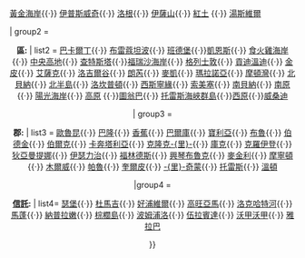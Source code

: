 {{Navbox
| name  = Local Government Areas of Queensland
| title = [[昆士蘭州]][[昆士蘭州地方政府區域|地方政府區域]]
| state = collapsed

| group1 = <center>'''市:'''
| list1  = [[布里斯本市政府|布里斯本]]{{·}} [[黃金海岸市|黃金海岸]]{{·}} [[伊普斯威奇市政府|伊普斯威奇]]{{·}} [[洛根市政府|洛根]]{{·}} [[伊薩山市|伊薩山]]{{·}} [[紅土市政府|紅土]] {{·}} [[湯斯維爾市|湯斯維爾]]

| group2 = <center>'''區:'''
| list2 = [[巴卡爾丁區|巴卡爾丁]]{{·}} [[布雷蔻坦波區|布雷蔻坦波]]{{·}} [[班德堡區|班德堡]]{{·}}[[凱恩斯區|凱恩斯]]{{·}} [[食火雞海岸區|食火雞海岸]]{{·}} [[中央高地區|中央高地]]{{·}} [[查特斯塔區|查特斯塔]]{{·}}[[福瑞沙海岸區|福瑞沙海岸]]{{·}} [[格列士敦區|格列士敦]]{{·}} [[貢迪溫迪區|貢迪溫迪]]{{·}} [[金皮區|金皮]]{{·}} [[艾薩克區|艾薩克]]{{·}} [[洛吉爾谷區政府|洛吉爾谷]]{{·}} [[朗芮區|朗芮]]{{·}} [[麥凱區|麥凱]]{{·}} [[瑪拉諾亞區|瑪拉諾亞]]{{·}} [[摩頓灣區政府|摩頓灣]]{{·}} [[北貝納區|北貝納]]{{·}} [[北半島地區|北半島]]{{·}} [[洛坎普頓區|洛坎普頓]]{{·}} [[西斯寧緣區政府|西斯寧緣]]{{·}} [[索美塞區政府|索美塞]]{{·}} [[南貝納區|南貝納]]{{·}} [[南原區|南原]]{{·}} [[陽光海岸區政府|陽光海岸]]{{·}} [[高原區政府|高原]] {{·}}[[圖翁巴區政府|圖翁巴]]{{·}} [[托雷斯海峽群島區|托雷斯海峽群島]]{{·}}[[西原區|西原]]{{·}}[[威桑迪區|威桑迪]]

| group3 = <center>'''郡:'''
| list3  = [[歐魯昆郡|歐魯昆]]{{·}} [[巴隆郡|巴隆]]{{·}} [[香蕉郡|香蕉]]{{·}} [[巴爾庫郡|巴爾庫]]{{·}} [[寶利亞郡|寶利亞]]{{·}} [[布魯郡|布魯]]{{·}} [[伯德金郡|伯德金]]{{·}} [[伯爾克郡|伯爾克]]{{·}} [[卡奔塔利亞郡|卡奔塔利亞]]{{·}} [[克隆克里郡|克隆克-{里}-]]{{·}} [[庫克郡|庫克]]{{·}} [[克羅伊登郡|克羅伊登]]{{·}} [[狄亞曼提娜郡|狄亞曼提娜]]{{·}} [[伊瑟力治郡|伊瑟力治]]{{·}} [[福林德斯郡|福林德斯]]{{·}} [[興琴布魯克郡|興琴布魯克]]{{·}} [[麥金利郡|麥金利]]{{·}} [[摩寧頓郡|摩寧頓]]{{·}} [[木爾威郡|木爾威]]{{·}} [[帕魯郡|帕魯]]{{·}} [[奎爾皮郡|奎爾皮]]{{·}} [[里奇蒙郡|-{里}-奇蒙]]{{·}} [[托雷斯郡|托雷斯]]{{·}} [[溫頓郡|溫頓]]</div>

|group4 = <center>'''[[信託|信託]]:'''
| list4= [[瑟堡原住民郡|瑟堡]]{{·}} [[杜馬吉原住民郡|杜馬吉]]{{·}} [[好浦維爾原住民郡|好浦維爾]]{{·}} [[高旺亞馬原住民郡|高旺亞馬]]{{·}} [[洛克哈特河原住民郡|洛克哈特河]]{{·}} [[馬蓬原住民郡|馬蓬]]{{·}} [[納普拉嫩原住民郡|納普拉嫩]]{{·}} [[棕櫚島原住民郡|棕櫚島]]{{·}} [[波姆浦洛原住民郡|波姆浦洛]]{{·}} [[伍拉賓達原住民郡|伍拉賓達]]{{·}} [[沃甲沃甲原住民郡|沃甲沃甲]]{{·}} [[雅拉巴原住民郡|雅拉巴]]</div>
}}<noinclude>
[[Category:昆士蘭州|{{PAGENAME}}]]
</noinclude>